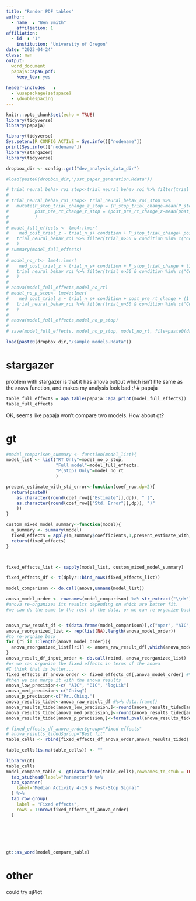 ```yaml
---
title: "Render PDF tables"
author:
  - name  : "Ben Smith"
    affiliation: 1
affiliation:
  - id  : "1"
    institution: "University of Oregon"    
date: "2023-04-24"
class: man
output: 
  word_document
  papaja::apa6_pdf:
    keep_tex: yes
  
header-includes   :
  - \usepackage{setspace}
  - \doublespacing
---
```


```r
knitr::opts_chunk$set(echo = TRUE)
library(tidyverse)
library(papaja)
```



```r
library(tidyverse)
Sys.setenv(R_CONFIG_ACTIVE = Sys.info()["nodename"])
print(Sys.info()["nodename"])
library(stargazer)
library(tidyverse)

dropbox_dir <- config::get("dev_analysis_data_dir")

#load(paste0(dropbox_dir,"/sst_paper_generation.Rdata"))
```



```r
# trial_neural_behav_roi_stop<-trial_neural_behav_roi %>% filter(trial_n>50 & condition %in% c("CorrectStop","FailedStop"))
# 
# trial_neural_behav_roi_stop<- trial_neural_behav_roi_stop %>% 
#   mutate(P_stop_trial_change_z_stop = (P_stop_trial_change-mean(P_stop_trial_change))/sd(P_stop_trial_change),
#          post_pre_rt_change_z_stop = (post_pre_rt_change_z-mean(post_pre_rt_change_z))/sd(post_pre_rt_change_z)
#          )
# 
# model_full_effects <- lme4::lmer(
#    med_post_trial_z ~ trial_n_s+ condition + P_stop_trial_change+ post_pre_rt_change + (1 +post_pre_rt_change  + P_stop_trial_change  | subid),
#   trial_neural_behav_roi %>% filter(trial_n>50 & condition %in% c("CorrectStop","FailedStop"))
#   )
# summary(model_full_effects)
# 
# model_no_rt<- lme4::lmer(
#    med_post_trial_z ~ trial_n_s+ condition + P_stop_trial_change + (1 +post_pre_rt_change  + P_stop_trial_change  | subid),
#   trial_neural_behav_roi %>% filter(trial_n>50 & condition %in% c("CorrectStop","FailedStop"))
#   )
# 
# anova(model_full_effects,model_no_rt)
# model_no_p_stop<- lme4::lmer(
#    med_post_trial_z ~ trial_n_s+ condition + post_pre_rt_change + (1 +post_pre_rt_change  + P_stop_trial_change  | subid),
#   trial_neural_behav_roi %>% filter(trial_n>50 & condition %in% c("CorrectStop","FailedStop"))
#   )
# 
# anova(model_full_effects,model_no_p_stop)
# 
# save(model_full_effects, model_no_p_stop, model_no_rt, file=paste0(dropbox_dir,"/sample_models.Rdata"))

```


```r
load(paste0(dropbox_dir,"/sample_models.Rdata"))
```

# stargazer

problem with stargazer is that it has anova output which isn't hte same as the `anova` function, and makes my analysis look bad :/
# papaja

```r


table_full_effects = apa_table(papaja::apa_print(model_full_effects))
table_full_effects

```



 

OK, seems like papaja won't compare two models. How about gt?


# gt

```r
#model_comparison_summary <- function(model_list){
model_list <- list("RT Only"=model_no_p_stop,
                   "Full model"=model_full_effects,
                   "P(Stop) Only"=model_no_rt
                   )

```

```r



present_estimate_with_std_error<-function(coef_row,dp=2){
  return(paste0(
    as.character(round(coef_row[["Estimate"]],dp)), " (", 
    as.character(round(coef_row[["Std. Error"]],dp)), ")"
    ))
}

custom_mixed_model_summary<-function(model){
  m_summary <- summary(model)
  fixed_effects = apply(m_summary$coefficients,1,present_estimate_with_std_error)
  return(fixed_effects)
}



fixed_effects_list <- sapply(model_list, custom_mixed_model_summary)

fixed_effects_df <- t(dplyr::bind_rows(fixed_effects_list))

model_comparison <- do.call(anova,unname(model_list))

anova_model_order <- rownames(model_comparison) %>% str_extract("\\d+") %>% as.numeric
#anova re-organizes its results depending on which are better fit.
#we can do the same to the rest of the data, or we can re-organize back to how we had it.


anova_raw_result_df <- t(data.frame(model_comparison)[,c("npar", "AIC", "BIC", "logLik", "Chisq","Pr..Chisq.")])
anova_reorganized_list <- rep(list(NA),length(anova_model_order))
#to re-orgnize back
for (ri in 1:length(anova_model_order)){
  anova_reorganized_list[[ri]] <- anova_raw_result_df[,which(anova_model_order==ri)]
}
anova_result_df_input_order <- do.call(rbind, anova_reorganized_list)
#or we can organize the fixed effects in terms of the anova
#I think that is better...
fixed_effects_df_anova_order <- fixed_effects_df[,anova_model_order] #%>% data.frame
#then we can merge it with the anova results
anova_low_precision<-c( "AIC", "BIC", "logLik")
anova_med_precision<-c("Chisq")
anova_p_precision<-c("Pr..Chisq.")
anova_results_tided<-anova_raw_result_df #%>% data.frame()
anova_results_tided[anova_low_precision,]<-round(anova_results_tided[anova_low_precision,],0)
anova_results_tided[anova_med_precision,]<-round(anova_results_tided[anova_med_precision,],2)
anova_results_tided[anova_p_precision,]<-format.pval(anova_results_tided[anova_p_precision,])

# fixed_effects_df_anova_order$group="Fixed effects"
# anova_results_tided$group="Best fit"
table_cells <- rbind(fixed_effects_df_anova_order,anova_results_tided) 

table_cells[is.na(table_cells)] <- ""
```


```r
library(gt)
table_cells
model_compare_table <- gt(data.frame(table_cells),rownames_to_stub = TRUE) %>%
  tab_stubhead(label="Parameter") %>%
  tab_spanner(
    label="Median Activity 4-10 s Post-Stop Signal"
  ) %>%
  tab_row_group(
    label = "Fixed effects",
    rows = 1:nrow(fixed_effects_df_anova_order)
  )


                
  
  
```


```r
gt::as_word(model_compare_table)
```


# other

could try sjPlot

